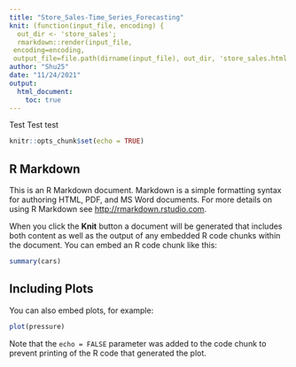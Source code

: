 ```yaml
---
title: "Store_Sales-Time_Series_Forecasting"
knit: (function(input_file, encoding) {
  out_dir <- 'store_sales';
  rmarkdown::render(input_file,
 encoding=encoding,
 output_file=file.path(dirname(input_file), out_dir, 'store_sales.html'))})
author: "Shu25"
date: "11/24/2021"
output:
  html_document:
    toc: true
---
```


Test
Test 
test
```r
knitr::opts_chunk$set(echo = TRUE)
```

## R Markdown

This is an R Markdown document. Markdown is a simple formatting syntax for authoring HTML, PDF, and MS Word documents. For more details on using R Markdown see <http://rmarkdown.rstudio.com>.

When you click the **Knit** button a document will be generated that includes both content as well as the output of any embedded R code chunks within the document. You can embed an R code chunk like this:

```r
summary(cars)
```

## Including Plots

You can also embed plots, for example:

```r
plot(pressure)
```

Note that the `echo = FALSE` parameter was added to the code chunk to prevent printing of the R code that generated the plot.

